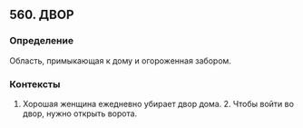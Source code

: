 ## 560. ДВОР
### Определение
Область, примыкающая к дому и огороженная забором.

### Контексты
1. Хорошая женщина ежедневно убирает двор дома. 2. Чтобы войти во двор, нужно открыть ворота.

